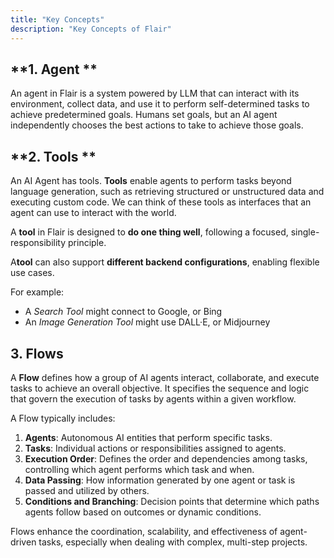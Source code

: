 ```yaml
---
title: "Key Concepts"
description: "Key Concepts of Flair"
---
```


## **1.  Agent **

An agent in Flair is a system powered by LLM that can interact with its environment, collect data, and use it to perform self-determined tasks to achieve predetermined goals. Humans set goals, but an AI agent independently chooses the best actions to take to achieve those goals.

## **2. Tools  **

An AI Agent has tools. **Tools** enable agents to perform tasks beyond language generation, such as retrieving structured or unstructured data and executing custom code. We can think of these tools as  interfaces that an agent can use to interact with the world.

A **tool** in Flair is designed to **do one thing well**, following a focused, single-responsibility principle. 

A**tool**  can also support **different backend configurations**, enabling flexible use cases.

For example:

- A _Search Tool_ might connect to Google, or Bing
- An _Image Generation Tool_ might use DALL·E, or Midjourney

## **3.  Flows**   

A **Flow** defines how a group of AI agents interact, collaborate, and execute tasks to achieve an overall objective. It specifies the sequence and logic that govern the execution of tasks by agents within a given workflow.

A Flow typically includes:

1. **Agents**: Autonomous AI entities that perform specific tasks.
2. **Tasks**: Individual actions or responsibilities assigned to agents.
3. **Execution Order**: Defines the order and dependencies among tasks, controlling which agent performs which task and when.
4. **Data Passing**: How information generated by one agent or task is passed and utilized by others.
5. **Conditions and Branching**: Decision points that determine which paths agents follow based on outcomes or dynamic conditions.

Flows enhance the coordination, scalability, and effectiveness of agent-driven tasks, especially when dealing with complex, multi-step projects.